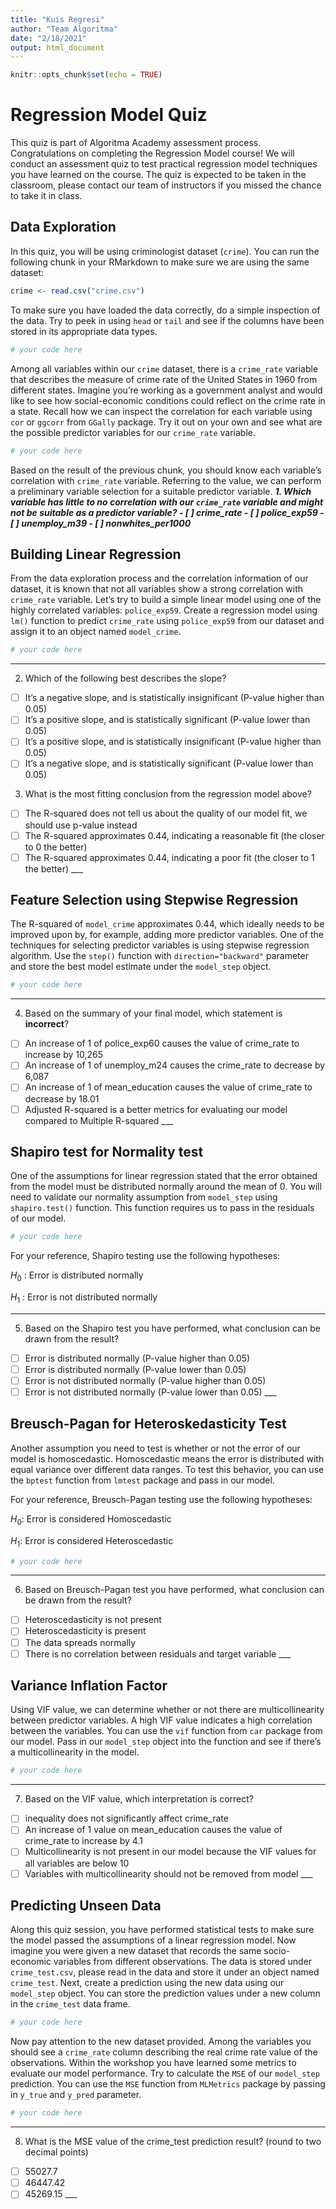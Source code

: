 ```yaml
---
title: "Kuis Regresi"
author: "Team Algoritma"
date: "2/18/2021"
output: html_document
---
```


```r
knitr::opts_chunk$set(echo = TRUE)
```


# Regression Model Quiz

This quiz is part of Algoritma Academy assessment process. Congratulations on completing the Regression Model course! We will conduct an assessment quiz to test practical regression model techniques you have learned on the course. The quiz is expected to be taken in the classroom, please contact our team of instructors if you missed the chance to take it in class.

## Data Exploration

In this quiz, you will be using criminologist dataset (`crime`). You can run the following chunk in your RMarkdown to make sure we are using the same dataset:

```r
crime <- read.csv("crime.csv")
```

To make sure you have loaded the data correctly, do a simple inspection of the data. Try to peek in using `head` or `tail` and see if the columns have been stored in its appropriate data types.
```r
# your code here

```

Among all variables within our `crime` dataset, there is a `crime_rate` variable that describes the measure of crime rate of the United States in 1960 from different states. Imagine you're working as a government analyst and would like to see how social-economic conditions could reflect on the crime rate in a state. Recall how we can inspect the correlation for each variable using `cor` or `ggcorr` from `GGally` package. Try it out on your own and see what are the possible predictor variables for our `crime_rate` variable.

```r
# your code here

```

Based on the result of the previous chunk, you should know each variable's correlation with `crime_rate` variable. Referring to the value, we can perform a preliminary variable selection for a suitable predictor variable.
___
1. Which variable has little to no correlation with our `crime_rate` variable and might not be suitable as a predictor variable?
  - [ ] crime_rate
  - [ ] police_exp59
  - [ ] unemploy_m39
  - [ ] nonwhites_per1000
___

## Building Linear Regression    

From the data exploration process and the correlation information of our dataset, it is known that not all variables show a strong correlation with `crime_rate` variable. Let's try to build a simple linear model using one of the highly correlated variables: `police_exp59`. Create a regression model using `lm()` function to predict `crime_rate` using `police_exp59` from our dataset and assign it to an object named `model_crime`.

```r
# your code here

```
___
2. Which of the following best describes the slope?
  - [ ] It's a negative slope, and is statistically insignificant (P-value higher than 0.05)
  - [ ] It's a positive slope, and is statistically significant (P-value lower than 0.05)
  - [ ] It's a positive slope, and is statistically insignificant (P-value higher than 0.05)
  - [ ] It's a negative slope, and is statistically significant (P-value lower than 0.05)

3. What is the most fitting conclusion from the regression model above?
  - [ ] The R-squared does not tell us about the quality of our model fit, we should use p-value instead
  - [ ] The R-squared approximates 0.44, indicating a reasonable fit (the closer to 0 the better)
  - [ ] The R-squared approximates 0.44, indicating a poor fit (the closer to 1 the better)
___

## Feature Selection using Stepwise Regression

The R-squared of `model_crime` approximates 0.44, which ideally needs to be improved upon by, for example, adding more predictor variables. One of the techniques for selecting predictor variables is using stepwise regression algorithm. Use the `step()` function with `direction="backward"` parameter and store the best model estimate under the `model_step` object.

```r
# your code here

```
___
4. Based on the summary of your final model, which statement is **incorrect**?
  - [ ] An increase of 1 of police_exp60 causes the value of crime_rate to increase by 10,265
  - [ ] An increase of 1 of unemploy_m24 causes the crime_rate to decrease by 6,087
  - [ ] An increase of 1 of mean_education causes the value of crime_rate to decrease by 18.01
  - [ ] Adjusted R-squared is a better metrics for evaluating our model compared to Multiple R-squared
___

## Shapiro test for Normality test

One of the assumptions for linear regression stated that the error obtained from the model must be distributed normally around the mean of 0. You will need to validate our normality assumption from `model_step` using `shapiro.test()` function. This function requires us to pass in the residuals of our model.

```r
# your code here

```

For your reference, Shapiro testing use the following hypotheses:

$H_0$ : Error is distributed normally  

$H_1$ : Error is not distributed normally  

___
5. Based on the Shapiro test you have performed, what conclusion can be drawn from the result?
  - [ ] Error is distributed normally (P-value higher than 0.05) 
  - [ ] Error is distributed normally (P-value lower than 0.05) 
  - [ ] Error is not distributed normally (P-value higher than 0.05) 
  - [ ] Error is not distributed normally (P-value lower than 0.05) 
___

## Breusch-Pagan for Heteroskedasticity Test

Another assumption you need to test is whether or not the error of our model is homoscedastic. Homoscedastic means the error is distributed with equal variance over different data ranges. To test this behavior, you can use the `bptest` function from `lmtest` package and pass in our model.

For your reference, Breusch-Pagan testing use the following hypotheses:

$H_0$: Error is considered Homoscedastic  

$H_1$: Error is considered Heteroscedastic  

```r
# your code here

```
___
6. Based on Breusch-Pagan test you have performed, what conclusion can be drawn from the result?
  - [ ] Heteroscedasticity is not present
  - [ ] Heteroscedasticity is present
  - [ ] The data spreads normally
  - [ ] There is no correlation between residuals and target variable
___

## Variance Inflation Factor

Using VIF value, we can determine whether or not there are multicollinearity between predictor variables. A high VIF value indicates a high correlation between the variables. You can use the `vif` function from `car` package from our model. Pass in our `model_step` object into the function and see if there's a multicollinearity in the model.

```r
# your code here

```
___
7. Based on the VIF value, which interpretation is correct?
  - [ ] inequality does not significantly affect crime_rate
  - [ ] An increase of 1 value on mean_education causes the value of crime_rate to increase by 4.1
  - [ ] Multicollinearity is not present in our model because the VIF values for all variables are below 10 
  - [ ] Variables with multicollinearity should not be removed from model
  ___

## Predicting Unseen Data

Along this quiz session, you have performed statistical tests to make sure the model passed the assumptions of a linear regression model. Now imagine you were given a new dataset that records the same socio-economic variables from different observations. The data is stored under `crime_test.csv`, please read in the data and store it under an object named `crime_test`. Next, create a prediction using the new data using our `model_step` object. You can store the prediction values under a new column in the `crime_test` data frame.

```r
# your code here

```

Now pay attention to the new dataset provided. Among the variables you should see a `crime_rate` column describing the real crime rate value of the observations. Within the workshop you have learned some metrics to evaluate our model performance. Try to calculate the `MSE` of our `model_step` prediction. You can use the `MSE` function from `MLMetrics` package by passing in `y_true` and `y_pred` parameter.

```r
# your code here

```
___
8. What is the MSE value of the crime_test prediction result? (round to two decimal points)    
  - [ ] 55027.7
  - [ ] 46447.42
  - [ ] 45269.15
___
